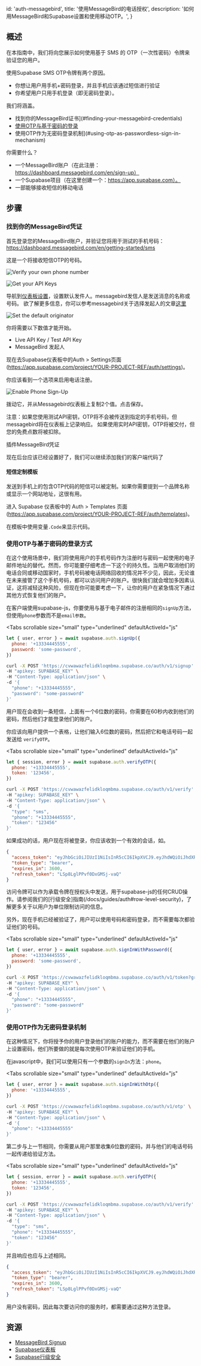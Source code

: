 
  id: 'auth-messagebird',
  title: '使用MessageBird的电话授权',
  description: '如何用MessageBird和Supabase设置和使用移动OTP。',
}

## 概述

在本指南中，我们将向您展示如何使用基于 SMS 的 OTP（一次性密码）令牌来验证您的用户。

使用Supabase SMS OTP令牌有两个原因。

- 你想让用户用手机+密码登录，并且手机应该通过短信进行验证
- 你希望用户只用手机登录（即无密码登录）。

我们将涵盖。

- 找到你的MessageBird证书](#finding-your-messagebird-credentials)
- [使用OTP与基于密码的登录](#using-otp-with-password-based-logins)
- 使用OTP作为无密码登录机制](#using-otp-as-passwordless-sign-in-mechanism)

你需要什么？

- 一个MessageBird账户（在此注册：https://dashboard.messagebird.com/en/sign-up）
- 一个Supabase项目（在这里创建一个：https://app.supabase.com）。
- 一部能够接收短信的移动电话

## 步骤

### 找到你的MessageBird凭证

首先登录您的MessageBird账户，并验证您将用于测试的手机号码： https://dashboard.messagebird.com/en/getting-started/sms

这是一个将接收短信OTP的号码。

![Verify your own phone number](/docs/img/guides/auth-messagebird/1.png)

![Get your API Keys](/docs/img/guides/auth-messagebird/2.png)

导航到[仪表板设置](https://dashboard.messagebird.com/en/settings/sms)，设置默认发件人。messagebird发信人是发送消息的名称或号码。
欲了解更多信息，你可以参考messagebird关于选择发起人的文章[这里](https://support.messagebird.com/hc/en-us/articles/115002628665-Choosing-an-originator)

![Set the default originator](/docs/img/guides/auth-messagebird/3.png)

你将需要以下数值才能开始。

- Live API Key / Test API Key
- MessageBird 发起人

现在去Supabase仪表板中的Auth > Settings页面(https://app.supabase.com/project/YOUR-PROJECT-REF/auth/settings)。

你应该看到一个选项来启用电话注册。

![Enable Phone Sign-Up](/docs/img/guides/auth-twilio/7.png)

拨动它，并从Messagebird仪表板上复制2个值。点击保存。

注意：如果您使用测试API密钥，OTP将不会被传送到指定的手机号码，但messagebird将在仪表板上记录响应。
如果使用实时API密钥，OTP将被交付，但您的免费点数将被扣除。

<!-- TODO: Add screenshot of UI -->

插件MessageBird凭证

现在后台应该已经设置好了，我们可以继续添加我们的客户端代码了

#### 短信定制模板

发送到手机上的包含OTP代码的短信可以被定制。如果你需要提到一个品牌名称或显示一个网站地址，这很有用。

进入 Supabase 仪表板中的 Auth > Templates 页面 (https://app.supabase.com/project/YOUR-PROJECT-REF/auth/templates)。

在模板中使用变量`.Code`来显示代码。

### 使用OTP与基于密码的登录方式

在这个使用场景中，我们将使用用户的手机号码作为注册时与密码一起使用的电子邮件地址的替代。然而，你可能要仔细考虑一下这个的持久性。当用户取消他们的电话合同或移动国家时，手机号码被电话网络回收的情况并不少见，因此，无论谁在未来接管了这个手机号码，都可以访问用户的账户。很快我们就会增加多因素认证，这将减轻这种风险，但现在你可能要考虑一下，让你的用户在紧急情况下通过其他方式恢复他们的账户。

在客户端使用supabase-js，你要使用与基于电子邮件的注册相同的`signUp`方法，但使用`phone`参数而不是`email参数`。

<Tabs
  scrollable
  size="small"
  type="underlined"
  defaultActiveId="js"
>
<TabPanel id="js" label="JavaScript">

```js
let { user, error } = await supabase.auth.signUp({
  phone: '+13334445555',
  password: 'some-password',
})
```

</TabPanel>
<TabPanel id="http" label="HTTP">

```bash
curl -X POST 'https://cvwawazfelidkloqmbma.supabase.co/auth/v1/signup' \
-H "apikey: SUPABASE_KEY" \
-H "Content-Type: application/json" \
-d '{
  "phone": "+13334445555",
  "password": "some-password"
}'
```

</TabPanel>
</Tabs>

用户现在会收到一条短信，上面有一个6位数的密码，你需要在60秒内收到他们的密码，然后他们才能登录他们的账户。

你应该向用户提供一个表格，让他们输入6位数的密码，然后把它和电话号码一起发送给 `verifyOTP`。

<Tabs
  scrollable
  size="small"
  type="underlined"
  defaultActiveId="js"
>
<TabPanel id="js" label="JavaScript">

```js
let { session, error } = await supabase.auth.verifyOTP({
  phone: '+13334445555',
  token: '123456',
})
```

</TabPanel>
<TabPanel id="http" label="HTTP">

```bash
curl -X POST 'https://cvwawazfelidkloqmbma.supabase.co/auth/v1/verify' \
-H "apikey: SUPABASE_KEY" \
-H "Content-Type: application/json" \
-d '{
  "type": "sms",
  "phone": "+13334445555",
  "token": "123456"
}'
```

</TabPanel>
</Tabs>

如果成功的话，用户现在将被登录，你应该收到一个有效的会话，如。

```json
{
  "access_token": "eyJhbGciOiJIUzI1NiIsInR5cCI6IkpXVCJ9.eyJhdWQiOiJhdXRoZW50aWNhdGVkIiwiZXhwIjoxNjI3MjkxNTc3LCJzdWIiOiJmYTA2NTQ1Zi1kYmI1LTQxY2EtYjk1NC1kOGUyOTg4YzcxOTEiLCJlbWFpbCI6IiIsInBob25lIjoiNjU4NzUyMjAyOSIsImFwcF9tZXRhZGF0YSI6eyJwcm92aWRlciI6InBob25lIn0sInVzZXJfbWV0YWRhdGEiOnt9LCJyb2xlIjoiYXV0aGVudGljYXRlZCJ9.1BqRi0NbS_yr1f6hnr4q3s1ylMR3c1vkiJ4e_N55dhM",
  "token_type": "bearer",
  "expires_in": 3600,
  "refresh_token": "LSp8LglPPvf0DxGMSj-vaQ"
}
```

访问令牌可以作为承载令牌在授权头中发送，用于supabase-js的任何CRUD操作。请参阅我们的[行级安全]指南(/docs/guides/auth#row-level-security)，了解更多关于以用户为单位限制访问的信息。

另外，现在手机已经被验证了，用户可以使用号码和密码登录，而不需要每次都验证他们的号码。

<Tabs
  scrollable
  size="small"
  type="underlined"
  defaultActiveId="js"
>
<TabPanel id="js" label="JavaScript">

```js
let { user, error } = await supabase.auth.signInWithPassword({
  phone: '+13334445555',
  password: 'some-password',
})
```

</TabPanel>
<TabPanel id="http" label="HTTP">

```bash
curl -X POST 'https://cvwawazfelidkloqmbma.supabase.co/auth/v1/token?grant_type=password' \
-H "apikey: SUPABASE_KEY" \
-H "Content-Type: application/json" \
-d '{
  "phone": "+13334445555",
  "password": "some-password"
}'
```

</TabPanel>
</Tabs>

### 使用OTP作为无密码登录机制

在这种情况下，你将授予你的用户登录他们的账户的能力，而不需要在他们的账户上设置密码，他们所要做的就是每次使用OTP来验证他们的手机。

在javascript中，我们可以使用只有一个参数的`signIn`方法：`phone`。

<Tabs
  scrollable
  size="small"
  type="underlined"
  defaultActiveId="js"
>
<TabPanel id="js" label="JavaScript">

```js
let { user, error } = await supabase.auth.signInWithOtp({
  phone: '+13334445555',
})
```

</TabPanel>
<TabPanel id="http" label="HTTP">

```bash
curl -X POST 'https://cvwawazfelidkloqmbma.supabase.co/auth/v1/otp' \
-H "apikey: SUPABASE_KEY" \
-H "Content-Type: application/json" \
-d '{
  "phone": "+13334445555"
}'
```

</TabPanel>
</Tabs>

第二步与上一节相同，你需要从用户那里收集6位数的密码，并与他们的电话号码一起传递给验证方法。

<Tabs
  scrollable
  size="small"
  type="underlined"
  defaultActiveId="js"
>
<TabPanel id="js" label="JavaScript">

```js
let { session, error } = await supabase.auth.verifyOTP({
  phone: '+13334445555',
  token: '123456',
})
```

</TabPanel>
<TabPanel id="http" label="HTTP">

```bash
curl -X POST 'https://cvwawazfelidkloqmbma.supabase.co/auth/v1/verify' \
-H "apikey: SUPABASE_KEY" \
-H "Content-Type: application/json" \
-d '{
  "type": "sms",
  "phone": "+13334445555",
  "token": "123456"
}'
```

</TabPanel>
</Tabs>

并且响应也应与上述相同。

```json
{
  "access_token": "eyJhbGciOiJIUzI1NiIsInR5cCI6IkpXVCJ9.eyJhdWQiOiJhdXRoZW50aWNhdGVkIiwiZXhwIjoxNjI3MjkxNTc3LCJzdWIiOiJmYTA2NTQ1Zi1kYmI1LTQxY2EtYjk1NC1kOGUyOTg4YzcxOTEiLCJlbWFpbCI6IiIsInBob25lIjoiNjU4NzUyMjAyOSIsImFwcF9tZXRhZGF0YSI6eyJwcm92aWRlciI6InBob25lIn0sInVzZXJfbWV0YWRhdGEiOnt9LCJyb2xlIjoiYXV0aGVudGljYXRlZCJ9.1BqRi0NbS_yr1f6hnr4q3s1ylMR3c1vkiJ4e_N55dhM",
  "token_type": "bearer",
  "expires_in": 3600,
  "refresh_token": "LSp8LglPPvf0DxGMSj-vaQ"
}
```

用户没有密码，因此每次要访问你的服务时，都需要通过这种方法登录。

## 资源

- [MessageBird Signup](https://dashboard.messagebird.com/en/sign-up)
- [Supabase仪表板](https://app.supabase.com)
- [Supabase行级安全](/docs/guides/auth#row-level-security)


